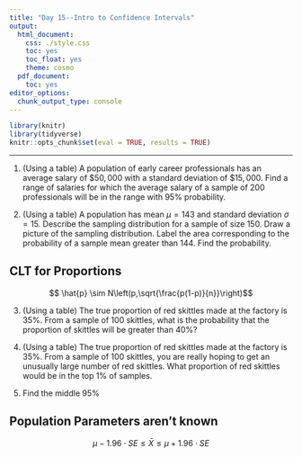 ```yaml
---
title: "Day 15--Intro to Confidence Intervals"
output:
  html_document:
    css: ./style.css
    toc: yes
    toc_float: yes
    theme: cosmo
  pdf_document:
    toc: yes
editor_options:
  chunk_output_type: console
---
```

  
```r
library(knitr)
library(tidyverse)
knitr::opts_chunk$set(eval = TRUE, results = TRUE)
```

---

1. (Using a table) A population of early career professionals has an average salary of $\$50,000$ with a standard deviation of $\$15,000$. Find a range of salaries for which the average salary of a sample of $200$ professionals will be in the range with $95 \%$ probability.

2. (Using a table) A population has mean $\mu = 143$ and standard deviation $\sigma = 15$. Describe the sampling distribution for a sample of size $150$. Draw a picture of the sampling distribution. Label the area corresponding to the probability of a sample mean greater than $144$. Find the probability.

## CLT for Proportions

$$ \hat{p} \sim N\left(p,\sqrt{\frac{p(1-p)}{n}}\right)$$


3. (Using a table) The true proportion of red skittles made at the factory is $35 \%$. From a sample of $100$ skittles, what is the probability that the proportion of skittles will be greater than $40 \%$?


4. (Using a table) The true proportion of red skittles made at the factory is $35 \%$. From a sample of $100$ skittles, you are really hoping to get an unusually large number of red skittles. What proportion of red skittles would be in the top $1 \%$ of samples.

5. Find the middle $95 \%$



## Population Parameters aren't known

$$ \mu - 1.96 \cdot SE \leq \bar{X} \leq \mu + 1.96 \cdot SE $$

